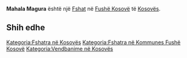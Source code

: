 {{Fshat në Kosovës
 | Emri                = Mahala Magura
| srp_N_name = Mahala Magura
| srp_N_FULL_NAME_RO = Mahala Magura Magura
| srp_N_FULL_NAME_ND_RO = Mahala Magura Magura
| srp_N_SORT_NAME_RG = MAHALAMAGURA MAGURA
| srp_N_FULL_NAME_RG = Mahala Magura Magura
| srp_N_FULL_NAME_ND_RG = Mahala Magura Magura

 | Emri (Rasa dhanore) = 
 | Figura              = 
 | Shteti              = Kosovo
 | Komuna              = Fushë Kosovë
 | Kodi postar         = 
 | Sipërfaqja          = 

 | Popullsia           = 

 | Regj. i popullsisë  = 
 | Dend. e popullsisë  = 
 | Faqja zyrtare       = 
 <!--- Koordinatat ----> 
 | Gjerësia            = 42.653056
 | Gjatësia            = 21.609722
 | Lartësia            = 
}}
'''Mahala Magura''' është një [[Fshat]] në [[Fushë Kosovë]] të [[Kosovës]].

<!-- == Gjeografia == -->
<!-- == Historia == -->
<!-- == Demografia == -->
== Shih edhe ==
{{Komuna Fushë Kosovë}}
{{Kosovo-Administrata-Cung}}

[[Kategoria:Fshatra në Kosovës]]
[[Kategoria:Fshatra në Kommunes Fushë Kosovë]]
[[Kategoria:Vendbanime në Kosovës]]